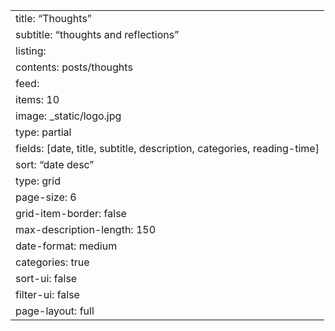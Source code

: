 ---
title: "Thoughts"
subtitle: "thoughts and reflections"
listing:
  contents: posts/thoughts
  feed:
    items: 10
    image: _static/logo.jpg
    type: partial
  fields: [date, title, subtitle, description, categories, reading-time]
  sort: "date desc"
  type: grid
  page-size: 6
  grid-item-border: false
  max-description-length: 150
  date-format: medium
  categories: true
  sort-ui: false
  filter-ui: false
page-layout: full
---